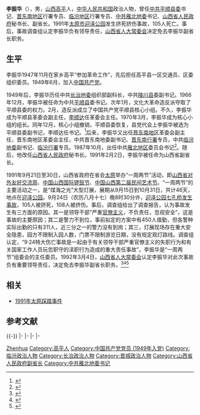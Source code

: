 {{Otheruses|other=名为李振华的其他人物|李振华}}
{{Infobox_Politician
| name = 李振华
| image name =
| width =
| now = 
| period =
| Sex =男 
| Native place =
| place of birth =[[山西省|山西省]][[高平县|高平县]]
| date of birth = {{birth year and age|1934}}
|逝世日期 = 
|逝世地點 = 
|別名     = 
| nationality ={{PRC}}
| spouse =
| relatives =
| party ={{CPC|19px}} 
| educate =
| past =
}}

'''李振华'''（{{bd|1934年}}），男，[[山西省|山西]][[高平县|高平]]人，[[中华人民共和国|中华人民共和国]]政治人物，曾任[[中共平顺县委|中共平顺县委]]书记、[[晋东南地区|晋东南地区]]行署专员、[[临汾地区|临汾地区]]行署专员、[[中共雁北地委|中共雁北地委]]书记、[[山西省人民政府|山西省人民政府]]秘书长、副省长。1991年[[太原市|太原市]][[迎泽公园|迎泽公园]]发生挤死挤伤事故，105人死亡。事后，事故调查组认定李振华负有领导责任，[[山西省人大常委会|山西省人大常委会]]决定免去李振华副省长职务。

== 生平 ==
李振华1947年11月在家乡高平“参加革命工作”，先后担任高平县一区交通员、区委组织委员。1949年6月，加入[[中国共产党|中国共产党]]。

1949年后，李振华历任中共[[长治地委|长治地委]]组织部副科长，中共[[陵川县|陵川县]]委副书记。1966年12月，李振华被任命为中共[[平顺县|平顺县]]委书记。次年1月，文化大革命造反派夺取了平顺县委的权力。2月，造反派成立了中国共产党平顺县核心小组。不久，李振华成为平顺县革委会副主任，[[李顺达|李顺达]]任革委会主任。1970年3月，李振华成为核心小组的组长。同年12月，核心小组撤销，平顺县委恢复，县党代会上李振华被选为平顺县委副书记，李顺达任书记。<ref>{{cite book|author=平顺县志编纂委员会|title=平顺县志|year=1997|publisher=海潮出版社|location=北京|isbn=9787800549151}}</ref>{{rp|211;222;580-582}}后来，李振华又出任[[晋东南地区|晋东南地区]]革委会副主任，晋东南地区革委会主任，中共晋东南地委副书记、[[晋东南行署|晋东南行署]]专员，中共[[临汾地委|临汾地委]]副书记、[[临汾行署|临汾行署]]专员。1987年10月，出任中共[[雁北地区|雁北地区]]委员会书记<ref>{{cite book|author1=山西省委组织部|title=中国共产党山西省组织史资料 第2卷 1987-1998|date=2001年4月|publisher=山西人民出版社|location=太原|isbn=7-203-04248-0|pages=338|accessdate=2016-03-03}}</ref>。随后，他改任[[山西省人民政府|山西省人民政府]]秘书长。1991年2月2日，李振华被任命为山西省副省长。

1991年9月21日至30日，山西省政府在省会[[太原|太原]]举办“一周两节”活动，即[[山西省对外友好交流周|山西省对外友好交流周]]、[[中国山西国际锣鼓节|中国山西国际锣鼓节]]、[[中国山西第二届民间艺术节|中国山西第二届民间艺术节]]。“一周两节”的主要活动之一，是“煤海之光”大型灯展，展期从9月15日到10月31日，共计46天，地点在[[迎泽公园|迎泽公园]]。9月24日（农历八月十七）晚8时30分许，[[1991年太原踩踏事件|迎泽公园七孔桥发生事故]]，105人被挤死，108人被挤伤。事后，调查组给出了调查报告，认为事故发生有三方面的原因。其一是领导干部“严重[[官僚主义|官僚主义]]，不负责任，忽视安全”，这是事故的主要原因；其二是警力不到位，事前拟定的方案中有450人值勤，但各警种实际出勤的只有311人，近三分之一的警力没有到岗；其三，灯展现场存在重大安全隐患，园方不限制入园人数，门票不限制游览日期，没有规定观灯路线。调查组认定，“9·24特大伤亡事故是一起由于有关领导干部严重官僚主义的失职行为和有关国家工作人员玩忽职守的渎职行为造成的重大责任事故”。李振华是“一周两节”组委会的主任委员。1992年3月4日，[[山西省人大常委会|山西省人大常委会]]认定李振华对此次事故负有重要领导责任，决定免去李振华副省长职务。<ref>{{cite news|title=撤销李振华山西省副省长职务|url=http://dangshi.people.com.cn/GB/146570/198300/200214/200219/12464982.html|accessdate=2014-12-07|newspaper=人民日报|date=1992-03-06|archive-date=2019-06-03|archive-url=https://web.archive.org/web/20190603152558/http://dangshi.people.com.cn/GB/146570/198300/200214/200219/12464982.html|dead-url=no}}</ref><ref>{{cite web|title=迎泽公园“煤海之光”灯展特大伤亡事故|url=http://www.tyfzw.cn/?sw=774&b=177|work=太原方志网|publisher=山西省太原市政府地方志办公室|accessdate=2014-12-07|archive-date=2016-03-04|archive-url=https://web.archive.org/web/20160304104006/http://www.tyfzw.cn/?sw=774&b=177|dead-url=yes}}</ref><ref>{{cite news|title=山西太原：迎泽公园灵异事件|url=http://www.sx.chinanews.com/news/2011/0627/40645.html|accessdate=2014-12-07|newspaper=新华社-瞭望东方周刊|date=2011-06-27|archive-date=2014-12-10|archive-url=https://web.archive.org/web/20141210232358/http://www.sx.chinanews.com/news/2011/0627/40645.html|dead-url=no}}</ref>

== 相关 ==
* [[1991年太原踩踏事件|1991年太原踩踏事件]]

== 参考文献 ==
{{Reflist|2}}

{{-}}
{{start box}}
{{s-gov|prc}}
{{s-before|[[王绣锦|王绣锦]]}}
{{s-title|[[晋东南地区革命委员会|晋东南地区革命委员会]]主任|1977年10月20日－1978年6月16日}}
{{s-none|革委会改为行政公署}}
|-
{{s-none|革委会改为行政公署}}
{{s-title|[[晋东南地区行政公署|晋东南地区行政公署]]专员|1978年6月16日－1981年2月10日}}
{{s-after|[[赵锐_(官员)|赵锐]]}}
|-
{{s-before|[[续恩岚|续恩岚]]}}
{{s-title|[[临汾地区行政公署|临汾地区行政公署]]专员|1983年9月－1985年12月}}
{{s-after|[[王民|王民]]}}
{{s-ppo|cpc}}
{{s-before|[[郭绍文|郭绍文]]}}
{{s-title|[[中国共产党平顺县委员会|中国共产党平顺县委员会]]书记|1966年12月－1967年1月}}
{{s-none|造反派夺权}}
|-
{{s-before|[[宋务迪|宋务迪]]}}
{{s-title|[[中国共产党平顺县核心小组|中国共产党平顺县核心小组]]组长|1970年3月－1970年12月}}
{{s-none|核心小组撤销<br />恢复县委}}
|-
{{s-before|[[白兴华|白兴华]]}}
{{s-title|[[中国共产党雁北地区委员会|中国共产党雁北地区委员会]]书记|1985年12月－1988年2月}}
{{s-after|[[徐生岚|徐生岚]]}}
{{end box}}

{{Authority control}}
{{DEFAULTSORT:Li Zhenhua}}
[[Category:李姓|Zhenhua]]
[[Category:高平人|Category:高平人]]
[[Category:中国共产党党员_(1949年入党)|Category:中国共产党党员 (1949年入党)]]
[[Category:临汾政治人物|Category:临汾政治人物]]
[[Category:长治政治人物|Category:长治政治人物]]
[[Category:晋城政治人物|Category:晋城政治人物]]
[[Category:山西省人民政府副省长|Category:山西省人民政府副省长]]
[[Category:中共雁北地委书记|Category:中共雁北地委书记]]
